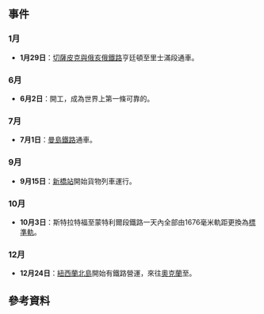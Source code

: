 {{Year in rail transport|prev=1872|curr=1873|next=1874|decade=1870}}

== 事件 ==
=== 1月 ===
* {{flagicon|United States|1873}} '''1月29日'''：[[切薩皮克與俄亥俄鐵路|切薩皮克與俄亥俄鐵路]]亨廷頓至里士滿段通車。
=== 6月 ===
* {{flagicon|United States|1873}} '''6月2日'''：{{link-en|克萊街山鐵路|Clay Street Hill Railroad}}開工，成為世界上第一條可靠的{{link-en|可解纜纜索鐵路|Cable railway}}。
=== 7月 ===
* {{flagicon|United Kingdom|1801}} '''7月1日'''：[[曼島鐵路|曼島鐵路]]通車。
=== 9月 ===
* {{flagicon|Japan}} '''9月15日'''：[[汐留站|新橋站]]開始貨物列車運行。
=== 10月 ===
* {{flagicon|Canada|1868}} '''10月3日'''：{{link-en|大幹線鐵路|Grand Trunk Railway}}斯特拉特福至蒙特利爾段鐵路一天內全部由1676毫米軌距更換為[[標準軌|標準軌]]。
=== 12月 ===
* {{flagicon|New Zealand}} '''12月24日'''：[[紐西蘭北島|紐西蘭北島]]開始有鐵路營運，來往[[奧克蘭|奧克蘭]]至{{link-en|奧尼亨加|Onehunga}}。

== 參考資料 ==
{{Reflist}}

{{各年鐵路}}
